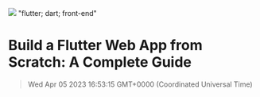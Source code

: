 ![](https://uploads-ssl.webflow.com/6143afec68f555387049efb3/63e6b35e11852a57922a3e0b_flutter%20web%20app.jpg)
"flutter; dart; front-end"
# Build a Flutter Web App from Scratch: A Complete Guide
> Wed Apr 05 2023 16:53:15 GMT+0000 (Coordinated Universal Time)
